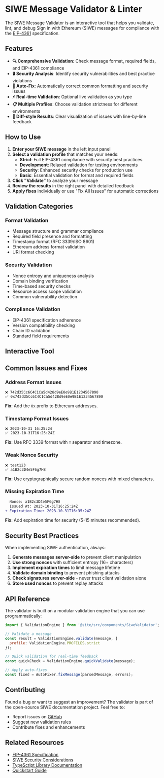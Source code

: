 # SIWE Message Validator & Linter

The SIWE Message Validator is an interactive tool that helps you validate, lint, and debug Sign in with Ethereum (SIWE) messages for compliance with the [EIP-4361](https://eips.ethereum.org/EIPS/eip-4361) specification.

## Features

- **🔍 Comprehensive Validation**: Check message format, required fields, and EIP-4361 compliance
- **🔒 Security Analysis**: Identify security vulnerabilities and best practice violations  
- **🔧 Auto-Fix**: Automatically correct common formatting and security issues
- **⚡ Real-time Validation**: Optional live validation as you type
- **📋 Multiple Profiles**: Choose validation strictness for different environments
- **📝 Diff-style Results**: Clear visualization of issues with line-by-line feedback

## How to Use

1. **Enter your SIWE message** in the left input panel
2. **Select a validation profile** that matches your needs:
   - **Strict**: Full EIP-4361 compliance with security best practices
   - **Development**: Relaxed validation for testing environments
   - **Security**: Enhanced security checks for production use
   - **Basic**: Essential validation for format and required fields
3. **Click "Validate"** to analyze your message
4. **Review the results** in the right panel with detailed feedback
5. **Apply fixes** individually or use "Fix All Issues" for automatic corrections

## Validation Categories

### Format Validation
- Message structure and grammar compliance
- Required field presence and formatting
- Timestamp format (RFC 3339/ISO 8601)
- Ethereum address format validation
- URI format checking

### Security Validation  
- Nonce entropy and uniqueness analysis
- Domain binding verification
- Time-based security checks
- Resource access scope validation
- Common vulnerability detection

### Compliance Validation
- EIP-4361 specification adherence
- Version compatibility checking
- Chain ID validation
- Standard field requirements

## Interactive Tool


<SiweValidator />

## Common Issues and Fixes

### Address Format Issues
```
❌ 742d35Cc6C4C1Ca5d428d9eE0e9B1E1234567890
✅ 0x742d35Cc6C4C1Ca5d428d9eE0e9B1E1234567890
```
**Fix**: Add the `0x` prefix to Ethereum addresses.

### Timestamp Format Issues
```
❌ 2023-10-31 16:25:24
✅ 2023-10-31T16:25:24Z
```
**Fix**: Use RFC 3339 format with `T` separator and timezone.

### Weak Nonce Security
```
❌ test123
✅ a1B2c3D4e5F6g7H8
```
**Fix**: Use cryptographically secure random nonces with mixed characters.

### Missing Expiration Time
```diff
  Nonce: a1B2c3D4e5F6g7H8
  Issued At: 2023-10-31T16:25:24Z
+ Expiration Time: 2023-10-31T16:35:24Z
```
**Fix**: Add expiration time for security (5-15 minutes recommended).

## Security Best Practices

When implementing SIWE authentication, always:

1. **Generate messages server-side** to prevent client manipulation
2. **Use strong nonces** with sufficient entropy (16+ characters)
3. **Implement expiration times** to limit message lifetime
4. **Validate domain binding** to prevent phishing attacks
5. **Check signatures server-side** - never trust client validation alone
6. **Store used nonces** to prevent replay attacks

## API Reference

The validator is built on a modular validation engine that you can use programmatically:

```javascript
import { ValidationEngine } from '@site/src/components/SiweValidator';

// Validate a message
const result = ValidationEngine.validate(message, {
  profile: ValidationEngine.PROFILES.strict
});

// Quick validation for real-time feedback  
const quickCheck = ValidationEngine.quickValidate(message);

// Apply auto-fixes
const fixed = AutoFixer.fixMessage(parsedMessage, errors);
```

## Contributing

Found a bug or want to suggest an improvement? The validator is part of the open-source SIWE documentation project. Feel free to:

- Report issues on [GitHub](https://github.com/signinwithethereum/docs/issues)
- Suggest new validation rules
- Contribute fixes and enhancements

## Related Resources

- [EIP-4361 Specification](https://eips.ethereum.org/EIPS/eip-4361)
- [SIWE Security Considerations](./security-considerations.md)
- [TypeScript Library Documentation](./libraries/typescript.mdx)
- [Quickstart Guide](./quickstart/index.md)
